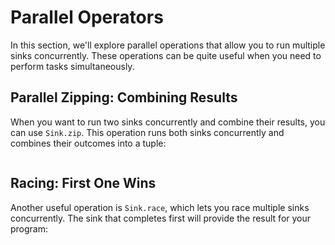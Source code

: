# Parallel Operators

In this section, we'll explore parallel operations that allow you to run multiple sinks concurrently. These operations can be quite useful when you need to perform tasks simultaneously.

## Parallel Zipping: Combining Results

When you want to run two sinks concurrently and combine their results, you can use `Sink.zip`. This operation runs both sinks concurrently and combines their outcomes into a tuple:

```ts file=<rootDir>/src/streaming/sink/parallel-operators/zip.ts

```

## Racing: First One Wins

Another useful operation is `Sink.race`, which lets you race multiple sinks concurrently. The sink that completes first will provide the result for your program:

```ts file=<rootDir>/src/streaming/sink/parallel-operators/race.ts

```
